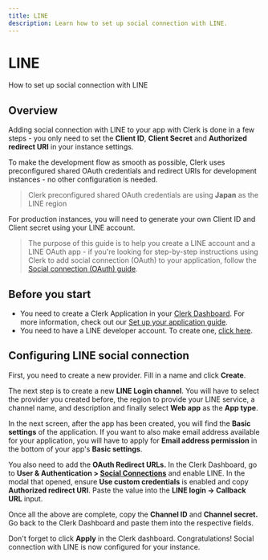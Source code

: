 ```yaml
---
title: LINE
description: Learn how to set up social connection with LINE.
---
```


# LINE

How to set up social connection with LINE

## Overview

Adding social connection with LINE to your app with Clerk is done in a few steps - you only need to set the **Client ID**, **Client Secret** and **Authorized redirect URI** in your instance settings.

To make the development flow as smooth as possible, Clerk uses preconfigured shared OAuth credentials and redirect URIs for development instances - no other configuration is needed.

> Clerk preconfigured shared OAuth credentials are using **Japan** as the LINE region

For production instances, you will need to generate your own Client ID and Client secret using your LINE account.

> The purpose of this guide is to help you create a LINE account and a LINE OAuth app - if you're looking for step-by-step instructions using Clerk to add social connection (OAuth) to your application, follow the [Social connection (OAuth) guide](/docs/authentication/social-connections/oauth).

## Before you start

- You need to create a Clerk Application in your [Clerk Dashboard](https://dashboard.clerk.com/). For more information, check out our [Set up your application guide](/docs/quickstarts/setup-clerk).
- You need to have a LINE developer account. To create one, [click here](https://developers.line.biz/en/).

## Configuring LINE social connection

First, you need to create a new provider. Fill in a name and click **Create**.

<Images
  width={1909}
  height={779}
  src="/docs/images/authentication-providers/line/creating-new-provider.jpg"
  alt="Creating a new provider"
/>

The next step is to create a new **LINE Login channel**. You will have to select the provider you created before, the region to provide your LINE service, a channel name, and description and finally select **Web app** as the **App type**.

In the next screen, after the app has been created, you will find the **Basic settings** of the application. If you want to also make email address available for your application, you will have to apply for **Email address permission** in the bottom of your app's **Basic settings**.

You also need to add the **OAuth Redirect URLs.** In the Clerk Dashboard, go to **User & Authentication > [Social Connections](https://dashboard.clerk.com/last-active?path=user-authentication/social-connections)** and enable LINE. In the modal that opened, ensure **Use custom credentials** is enabled and copy **Authorized redirect URI**. Paste the value into the **LINE login → Callback URL** input.

Once all the above are complete, copy the **Channel ID** and **Channel secret.** Go back to the Clerk Dashboard and paste them into the respective fields.

<Images
  width={1908}
  height={782}
  src="/docs/images/authentication-providers/line/pasting-value-into-line-dashboard.jpg"
  alt="Pasting value into LINE dashboard"
/>

Don't forget to click **Apply** in the Clerk dashboard. Congratulations! Social connection with LINE is now configured for your instance.

